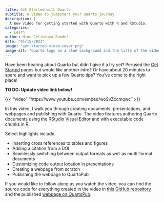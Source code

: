 ```yaml
---
title: Get Started with Quarto
subtitle: A video to jumpstart your Quarto journey
description: |
  A new video for getting started with Quarto with R and RStudio.
categories:
  - Learn
author: Mine Çetinkaya-Rundel
date: "05/15/2023"
image: "get-started-video-cover.png"
image-alt: "Quarto logo on a blue background and the title of the video - Get started with Quarto"
---
```


Have been hearing about Quarto but didn't give it a try yet? Perused the [Get Started](docs/get-started/) pages but would like another intro? Or have about 20 minutes to spare and want to pick up a few Quarto tips? You've come to the right place!

**TO DO: Update video link below!**

{{< "video" "https://www.youtube.com/embed/wo9vZccmqwc" >}}

In this video, I walk you through creating documents, presentations, and webpages and publishing with Quarto. The video features authoring Quarto documents using the [RStudio Visual Editor](docs/visual-editor/) and with executable code chunks in R.

Select highlights include:

-   Inserting cross references to tables and figures
-   Adding a citation from a DOI
-   Seamlessly switching between output formats as well as multi-format documents
-   Customizing code output location in presentations
-   Creating a webpage from scratch
-   Publishing the webpage to QuartoPub

If you would like to follow along as you watch the video, you can find the source code for everything created in the video in [this GitHub repository](https://github.com/mine-cetinkaya-rundel/get-started-quarto) and the published [webpage on QuartoPub](https://mine.quarto.pub/welcome-to-quarto/).
